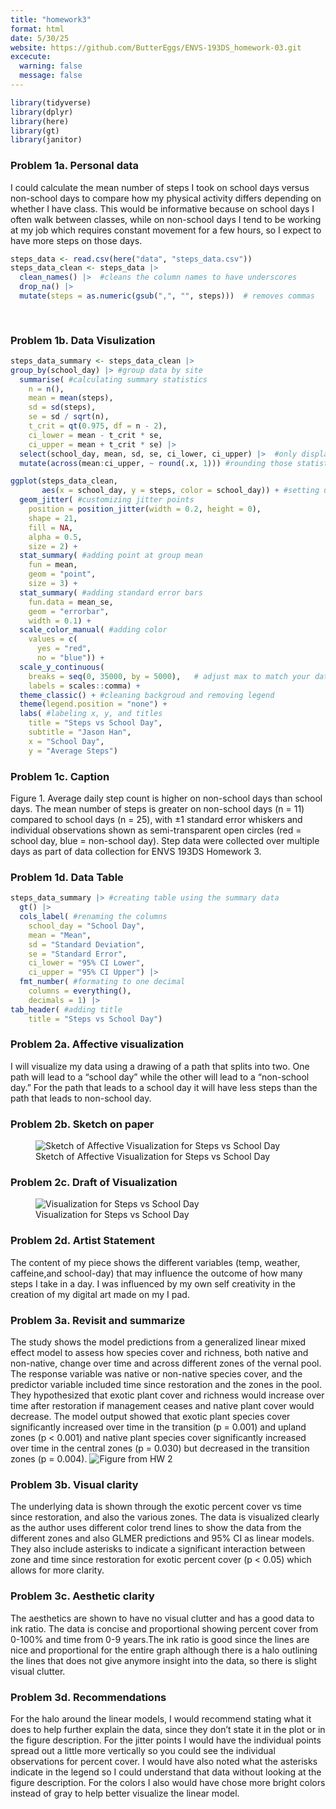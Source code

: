 ```yaml
---
title: "homework3"
format: html
date: 5/30/25
website: https://github.com/ButterEggs/ENVS-193DS_homework-03.git
excecute: 
  warning: false
  message: false 
---
```

```r
library(tidyverse)
library(dplyr)
library(here)
library(gt)
library(janitor)
```

### Problem 1a. Personal data

I could calculate the mean number of steps I took on school days versus non-school days to compare how my physical activity differs depending on whether I have class. This would be informative because on school days I often walk between classes, while on non-school days I tend to be working at my job which requires constant movement for a few hours, so I expect to have more steps on those days.


```r
steps_data <- read.csv(here("data", "steps_data.csv"))
steps_data_clean <- steps_data |> 
  clean_names() |>  #cleans the column names to have underscores 
  drop_na() |> 
  mutate(steps = as.numeric(gsub(",", "", steps)))  # removes commas 
  
  
```

### Problem 1b. Data Visulization
```r
steps_data_summary <- steps_data_clean |> 
group_by(school_day) |> #group data by site
  summarise( #calculating summary statistics
    n = n(),
    mean = mean(steps),
    sd = sd(steps),
    se = sd / sqrt(n),
    t_crit = qt(0.975, df = n - 2),
    ci_lower = mean - t_crit * se,
    ci_upper = mean + t_crit * se) |>
  select(school_day, mean, sd, se, ci_lower, ci_upper) |>  #only display certain statistics
  mutate(across(mean:ci_upper, ~ round(.x, 1))) #rounding those statistics

ggplot(steps_data_clean,
       aes(x = school_day, y = steps, color = school_day)) + #setting up x and y axis coloring points by site
  geom_jitter( #customizing jitter points
    position = position_jitter(width = 0.2, height = 0),
    shape = 21,
    fill = NA,
    alpha = 0.5,
    size = 2) +
  stat_summary( #adding point at group mean
    fun = mean,
    geom = "point",
    size = 3) +
  stat_summary( #adding standard error bars
    fun.data = mean_se,
    geom = "errorbar",
    width = 0.1) +
  scale_color_manual( #adding color
    values = c(
      yes = "red",
      no = "blue")) + 
  scale_y_continuous(
    breaks = seq(0, 35000, by = 5000),   # adjust max to match your data
    labels = scales::comma) +
  theme_classic() + #cleaning backgroud and removing legend
  theme(legend.position = "none") +
  labs( #labeling x, y, and titles
    title = "Steps vs School Day",
    subtitle = "Jason Han",
    x = "School Day",
    y = "Average Steps")

```

### Problem 1c. Caption

Figure 1. Average daily step count is higher on non-school days than school days. The mean number of steps is greater on non-school days (n = 11) compared to school days (n = 25), with ±1 standard error whiskers and individual observations shown as semi-transparent open circles (red = school day, blue = non-school day). Step data were collected over multiple days as part of data collection for ENVS 193DS Homework 3.

### Problem 1d. Data Table
```r
steps_data_summary |> #creating table using the summary data
  gt() |>
  cols_label( #renaming the columns
    school_day = "School Day",
    mean = "Mean",
    sd = "Standard Deviation",
    se = "Standard Error",
    ci_lower = "95% CI Lower",
    ci_upper = "95% CI Upper") |>
  fmt_number( #formating to one decimal
    columns = everything(),
    decimals = 1) |>
tab_header( #adding title
    title = "Steps vs School Day")

```

### Problem 2a. Affective visualization

I will visualize my data using a drawing of a path that splits into two. One path will lead to a "school day" while the other will lead to a "non-school day." For the path that leads to a school day it will have less steps than the path that leads to non-school day.

### Problem 2b. Sketch on paper
![Sketch of Affective Visualization for Steps vs School Day](rough draft.jpg)

### Problem 2c. Draft of Visualization
![Visualization for Steps vs School Day](visualization.png)

### Problem 2d. Artist Statement

The content of my piece shows the different variables (temp, weather, caffeine,and school-day) that may influence the outcome of how many steps I take in a day. I was influenced by my own self creativity in the creation of my digital art made on my I pad.

### Problem 3a. Revisit and summarize 

The study shows the model predictions from a generalized linear mixed effect model to assess how species cover and richness, both native and non-native, change over time and across different zones of the vernal pool. The response variable was native or non-native species cover, and the predictor variable included time since restoration and the zones in the pool. They hypothesized that exotic plant cover and richness would increase over time after restoration if management ceases and native plant cover would decrease. The model output showed that exotic plant species cover significantly increased over time in the transition (p = 0.001) and upland zones (p < 0.001) and native plant species cover significantly increased over time in the central zones (p = 0.030) but decreased in the transition zones (p = 0.004).
![Figure from HW 2](figure1.jpg)

### Problem 3b. Visual clarity 

The underlying data is shown through the exotic percent cover vs time since restoration, and also the various zones. The data is visualized clearly as the author uses different color trend lines to show the data from the different zones and also GLMER predictions and 95% CI as linear models. They also include asterisks to indicate a significant interaction between zone and time since restoration for exotic percent cover (p < 0.05) which allows for more clarity.

### Problem 3c. Aesthetic clarity

The aesthetics are shown to have no visual clutter and has a good data to ink ratio. The data is concise and proportional showing percent cover from 0-100% and time from 0-9 years.The ink ratio is good since the lines are nice and proportional for the entire graph although there is a halo outlining the lines that does not give anymore insight into the data, so there is slight visual clutter. 

### Problem 3d. Recommendations 

For the halo around the linear models, I would recommend stating what it does to help further explain the data, since they don't state it in the plot or in the figure description. For the jitter points I would have the individual points spread out a little more vertically so you could see the individual observations for percent cover. I would have also noted what the asterisks indicate in the legend so I could understand that data without looking at the figure description. For the colors I also would have chose more bright colors instead of gray to help better visualize the linear model.